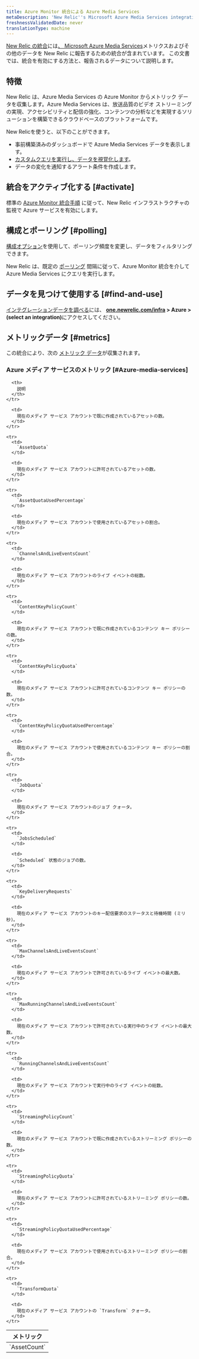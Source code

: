 ```yaml
---
title: Azure Monitor 統合による Azure Media Services
metaDescription: 'New Relic''s Microsoft Azure Media Services integration: what data it reports and how to enable it.'
freshnessValidatedDate: never
translationType: machine
---
```


[New Relic の統合](/docs/infrastructure/introduction-infra-monitoring)には[、 Microsoft Azure Media Services](https://learn.microsoft.com/en-us/azure/media-services)メトリクスおよびその他のデータを New Relic に報告するための統合が含まれています。 この文書では、統合を有効にする方法と、報告されるデータについて説明します。

## 特徴

New Relic は、Azure Media Services の Azure Monitor からメトリック データを収集します。Azure Media Services は、放送品質のビデオ ストリーミングの実現、アクセシビリティと配信の強化、コンテンツの分析などを実現するソリューションを構築できるクラウドベースのプラットフォームです。

New Relicを使うと、以下のことができます。

* 事前構築済みのダッシュボードで Azure Media Services データを表示します。
* [カスタムクエリを実行し、データを視覚化します](/docs/infrastructure/integrations-getting-started/getting-started/use-integration-data-new-relic-insights)。
* データの変化を通知するアラート条件を作成します。

## 統合をアクティブ化する [#activate]

標準の [Azure Monitor 統合手順](/docs/infrastructure/microsoft-azure-integrations/azure-integrations-list/azure-monitor) に従って、New Relic インフラストラクチャの監視で Azure サービスを有効にします。

## 構成とポーリング [#polling]

[構成オプション](/docs/infrastructure/microsoft-azure-integrations/azure-integrations-list/azure-monitor/#settings)を使用して、ポーリング頻度を変更し、データをフィルタリングできます。

New Relic は、既定の [ポーリング](/docs/infrastructure/microsoft-azure-integrations/azure-integrations-list/azure-monitor/#settings) 間隔に従って、Azure Monitor 統合を介して Azure Media Services にクエリを実行します。

## データを見つけて使用する [#find-and-use]

[インテグレーションデータを調べる](/docs/infrastructure/integrations/find-use-infrastructure-integration-data)には、 <DNT>**[one.newrelic.com/infra](https://one.newrelic.com/infra) &gt; Azure &gt; (select an integration)**</DNT>にアクセスしてください。

## メトリックデータ [#metrics]

この統合により、次の [メトリック データ](/docs/infrastructure/integrations-getting-started/getting-started/understand-integration-data-data-types#metric)が収集されます。

### Azure メディア サービスのメトリック [#Azure-media-services]

<table>
  <thead>
    <tr>
      <th style={{ width: "300px" }}>
        メトリック
      </th>

      <th>
        説明
      </th>
    </tr>
  </thead>

  <tbody>
    <tr>
      <td>
        `AssetCount`
      </td>

      <td>
        現在のメディア サービス アカウントで既に作成されているアセットの数。
      </td>
    </tr>

    <tr>
      <td>
        `AssetQuota`
      </td>

      <td>
        現在のメディア サービス アカウントに許可されているアセットの数。
      </td>
    </tr>

    <tr>
      <td>
        `AssetQuotaUsedPercentage`
      </td>

      <td>
        現在のメディア サービス アカウントで使用されているアセットの割合。
      </td>
    </tr>

    <tr>
      <td>
        `ChannelsAndLiveEventsCount`
      </td>

      <td>
        現在のメディア サービス アカウントのライブ イベントの総数。
      </td>
    </tr>

    <tr>
      <td>
        `ContentKeyPolicyCount`
      </td>

      <td>
        現在のメディア サービス アカウントで既に作成されているコンテンツ キー ポリシーの数。
      </td>
    </tr>

    <tr>
      <td>
        `ContentKeyPolicyQuota`
      </td>

      <td>
        現在のメディア サービス アカウントに許可されているコンテンツ キー ポリシーの数。
      </td>
    </tr>

    <tr>
      <td>
        `ContentKeyPolicyQuotaUsedPercentage`
      </td>

      <td>
        現在のメディア サービス アカウントで使用されているコンテンツ キー ポリシーの割合。
      </td>
    </tr>

    <tr>
      <td>
        `JobQuota`
      </td>

      <td>
        現在のメディア サービス アカウントのジョブ クォータ。
      </td>
    </tr>

    <tr>
      <td>
        `JobsScheduled`
      </td>

      <td>
        `Scheduled` 状態のジョブの数。
      </td>
    </tr>

    <tr>
      <td>
        `KeyDeliveryRequests`
      </td>

      <td>
        現在のメディア サービス アカウントのキー配信要求のステータスと待機時間 (ミリ秒)。
      </td>
    </tr>

    <tr>
      <td>
        `MaxChannelsAndLiveEventsCount`
      </td>

      <td>
        現在のメディア サービス アカウントで許可されているライブ イベントの最大数。
      </td>
    </tr>

    <tr>
      <td>
        `MaxRunningChannelsAndLiveEventsCount`
      </td>

      <td>
        現在のメディア サービス アカウントで許可されている実行中のライブ イベントの最大数。
      </td>
    </tr>

    <tr>
      <td>
        `RunningChannelsAndLiveEventsCount`
      </td>

      <td>
        現在のメディア サービス アカウントで実行中のライブ イベントの総数。
      </td>
    </tr>

    <tr>
      <td>
        `StreamingPolicyCount`
      </td>

      <td>
        現在のメディア サービス アカウントで既に作成されているストリーミング ポリシーの数。
      </td>
    </tr>

    <tr>
      <td>
        `StreamingPolicyQuota`
      </td>

      <td>
        現在のメディア サービス アカウントに許可されているストリーミング ポリシーの数。
      </td>
    </tr>

    <tr>
      <td>
        `StreamingPolicyQuotaUsedPercentage`
      </td>

      <td>
        現在のメディア サービス アカウントで使用されているストリーミング ポリシーの割合。
      </td>
    </tr>

    <tr>
      <td>
        `TransformQuota`
      </td>

      <td>
        現在のメディア サービス アカウントの `Transform` クォータ。
      </td>
    </tr>
  </tbody>
</table>